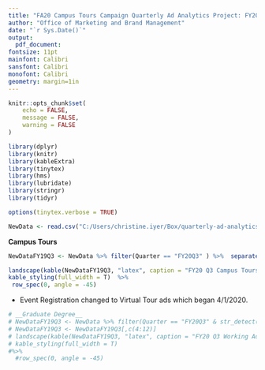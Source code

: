 ```yaml
---
title: "FA20 Campus Tours Campaign Quarterly Ad Analytics Project: FY20 Q3"
author: "Office of Marketing and Brand Management"
date: "`r Sys.Date()`"
output:
  pdf_document:
fontsize: 11pt
mainfont: Calibri
sansfont: Calibri
monofont: Calibri
geometry: margin=1in
---
```





```r
knitr::opts_chunk$set(
	echo = FALSE,
	message = FALSE,
	warning = FALSE
)
```

```r
library(dplyr)
library(knitr)
library(kableExtra)
library(tinytex)
library(hms)
library(lubridate)
library(stringr)
library(tidyr)
```


```r
options(tinytex.verbose = TRUE)
```


```r
NewData <- read.csv("C:/Users/christine.iyer/Box/quarterly-ad-analytics-projects/FlowchartCampusTours.csv", header = T, stringsAsFactors = F)


```

__Campus Tours__

```r
NewDataFY19Q3 <- NewData %>% filter(Quarter == "FY20Q3" ) %>%  separate(Vendor, c("Vendor", "Medium")) %>% select(Medium, Vendor, Quarter, Impressions:End_Date) %>% arrange(Medium, Vendor)

landscape(kable(NewDataFY19Q3, "latex", caption = "FY20 Q3 Campus Tours Campaign for High School Audiences", booktabs = T))%>%
kable_styling(full_width = T)  %>%
 row_spec(0, angle = -45)
```

* Event Registration changed to Virtual Tour ads which began 4/1/2020. 

```r


# __Graduate Degree__
# NewDataFY19Q3 <- NewData %>% filter(Quarter == "FY20Q3" & str_detect(AdSet,"GR" ))
# NewDataFY19Q3 <- NewDataFY19Q3[,c(4:12)]
# landscape(kable(NewDataFY19Q3, "latex", caption = "FY20 Q3 Working Adult Campaign", booktabs = T))%>%
# kable_styling(full_width = T)  
#%>%
  #row_spec(0, angle = -45)
```
